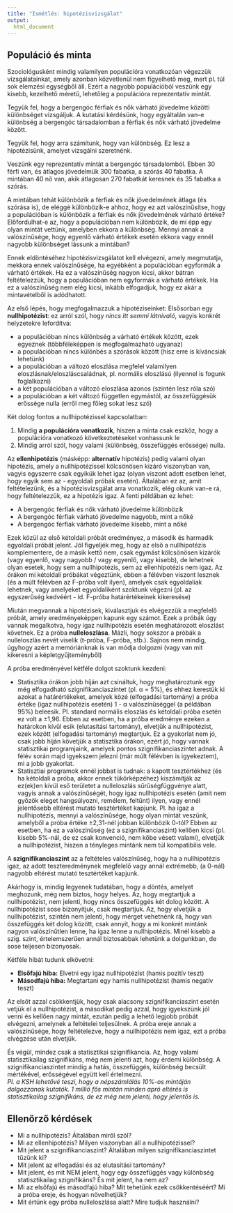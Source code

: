 ---
title: "Ismétlés: hipotézisvizsgálat"
output: 
  html_document
---

## Populáció és minta

Szociológusként mindig valamilyen populációra vonatkozóan végezzük vizsgálatainkat, amely azonban közvetlenül nem figyelhető meg, mert pl. túl sok elemzési egységből áll. Ezért a nagyobb populációból veszünk egy kisebb, kezelhető méretű, lehetőleg a populációra reprezentatív mintát. 

Tegyük fel, hogy a bergengóc férfiak és nők várható jövedelme közötti különbséget vizsgáljuk. A kutatási kérdésünk, hogy egyáltalán van-e különbség a bergengóc társadalomban a férfiak és nők várható jövedelme között.  
  
Tegyük fel, hogy arra számítunk, hogy van különbség. Ez lesz a hipotézisünk, amelyet vizsgálni szeretnénk.  
  
Veszünk egy reprezentatív mintát a bergengóc társadalomból. Ebben 30 férfi van, és átlagos jövedelmük 300 fabatka, a szórás 40 fabatka. A mintában 40 nő van, akik átlagosan 270 fabatkát keresnek és 35 fabatka a szórás.  
  
A mintában tehát különbözik a férfiak és nők jövedelmének átlaga (és szórása is), de eléggé különbözik-e ahhoz, hogy ez azt valószínűsítse, hogy a populációban is különbözik a férfiak és nők jövedelmének várható értéke? Előfordulhat-e az, hogy a populációban nem különbözik, de mi épp egy olyan mintát vettünk, amelyben ekkora a különbség. Mennyi annak a valószínűsége, hogy egyenlő várható értékek esetén ekkora vagy ennél nagyobb különbséget lássunk a mintában?  
  
Ennek eldöntéséhez hipotézisvizsgálatot kell elvégezni, amely megmutatja, mekkora ennek valószínűsége, ha egyébként a populációban egyformák a várható értékek. Ha ez a valószínűség nagyon kicsi, akkor bátran feltételezzük, hogy a populációban nem egyformák a várható értékek. Ha ez a valószínűség nem elég kicsi, inkább elfogadjuk, hogy ez akár a mintavételből is adódhatott.  
  
Az első lépés, hogy megfogalmazzuk a hipotéziseinket:
Elsősorban egy **nullhipotézist**: ez arról szól, hogy *nincs itt semmi látnivaló*, vagyis konkrét helyzetekre lefordítva:  

- a populációban nincs különbség a várható értékek között, ezek egyeznek (többféleképpen is megfogalmazható ugyanaz)
- a populációban nincs különbés a szórások között (hisz erre is kíváncsiak lehetünk)
- a populációban a változó eloszlása megfelel valamilyen eloszlásnak/eloszláscsaládnak, pl. normális eloszlású (ilyennel is fogunk foglalkozni)
- a két populációban a változó eloszlása azonos (szintén lesz róla szó)
- a populációban a két változó független egymástól, az összefüggésük erőssége nulla (erről meg főleg sokat lesz szó)

Két dolog fontos a nullhipotézissel kapcsolatban:  

1. Mindig **a populációra vonatkozik**, hiszen a minta csak eszköz, hogy a populációra vonatkozó következtetéseket vonhassunk le
2. Mindig arról szól, hogy valami (különbség, összefüggés erőssége) nulla.
  
Az **ellenhipotézis** (másképp: **alternatív** hipotézis) pedig valami olyan hipotézis, amely a nullhipotézissel kölcsönösen kizáró viszonyban van, vagyis egyszerre csak egyikük lehet igaz (olyan viszont adott esetben lehet, hogy egyik sem az - egyoldali próbák esetén). Általában ez az, amit feltételezünk, és a hipotézisvizsgálat arra vonatkozik, elég okunk van-e rá, hogy feltételezzük, ez a hipotézis igaz.
A fenti példában ez lehet:  

- A bergengóc férfiak és nők várható jövedelme különbözik
- A bergengóc férfiak várható jövedelme nagyobb, mint a nőké
- A bergengóc férfiak várható jövedelme kisebb, mint a nőké
  
Ezek közül az első kétoldali próbát eredményez, a második és harmadik egyoldali próbát jelent. Jól figyeljék meg, hogy az első a nullhipotézis komplementere, de a másik kettő nem, csak egymást kölcsönösen kizárók (vagy egyenlő, vagy nagyobb / vagy egyenlő, vagy kisebb), de lehetnek olyan esetek, hogy sem a nullhipotézis, sem az ellenhipotézis nem igaz. Az órákon mi kétoldali próbákat végeztünk, ebben a félévben viszont lesznek (és a múlt félévben az F-próba volt ilyen), amelyek csak egyoldaliak lehetnek, vagy amelyeket egyoldaliként szoktunk végezni (pl. az egyszerűség kedvéért - ld. F-próba határértékeinek kikeresése)

Miután megvannak a hipotézisek, kiválasztjuk és elvégezzük a megfelelő próbát, amely eredményeképpen kapunk egy számot. Ezek a próbák úgy vannak megalkotva, hogy igaz nullhipotézis esetén meghatározott eloszlást követnek. Ez a próba **nulleloszlása**. Mázli, hogy sokszor a próbák a nulleloszlás nevét viselik (t-próba, F-próba, stb.). Sajnos nem mindig, úgyhogy azért a memóriánknak is van módja dolgozni (vagy van mit kikeresni a képletgyűjteményből)

A próba eredményével kétféle dolgot szoktunk kezdeni:  

- Statisztika órákon jobb híján azt csináltuk, hogy meghatároztunk egy még elfogadható szignifikanciaszintet (pl. &alpha; = 5%), és ehhez kerestük ki azokat a határértékeket, amelyek közé (elfogadási tartomány) a próba értéke (igaz nullhipotézis esetén) 1 - &alpha; valószínűséggel (a példában 95%) beleesik. Pl. standard normális eloszlás és kétoldali próba esetén ez volt a &plusmn;1,96.
Ebben az esetben, ha a próba eredménye ezeken a határokon kívül esik (elutasítási tartomány), elvetjük a nullhipotézist, ezek között (elfogadási tartomány) megtartjuk. Ez a gyakorlat nem jó, csak jobb híján követjük a statisztika órákon, ezért jó, hogy vannak statisztikai programjaink, amelyek pontos szignifikanciaszintet adnak. A félév során majd igyekszem jelezni (már múlt félévben is igyekeztem), mi a jobb gyakorlat.
- Statisztiai programok ennél jobbat is tudnak: a kapott tesztértékhez (és ha kétoldali a próba, akkor ennek tükörképzéhez) kiszámítják az ez(ek)en kívül eső területet a nulleloszlás sűrűségfüggvénye alatt, vagyis annak a valószínűségét, hogy igaz nullhipotézis esetén (amit nem győzök eleget hangsúlyozni, remélem, feltűnt) ilyen, vagy ennél jelentősebb eltérést mutató tesztértéket kapjunk. Pl. ha igaz a nullhipotézis, mennyi a valószínűsége, hogy olyan mintát veszünk, amelyből a próba értéke &plusmn;2,31-nél jobban különbözik 0-tól?
Ebben az esetben, ha ez a valószínűség (ez a szignifikanciaszint) kellően kicsi (pl. kisebb 5%-nál, de ez csak konvenció, nem kőbe vésett valami), elvetjük a nullhipotézist, hiszen a tényleges mintánk nem túl kompatibilis vele.

A **szignifikanciaszint** az a feltételes valószínűség, hogy ha a nullhipotézis igaz, az adott teszteredménynek megfelelő vagy annál extrémebb, (a 0-nál) nagyobb eltérést mutató tesztértéket kapjunk.

Akárhogy is, mindig legyenek tudatában, hogy a döntés, amelyet meghozunk, még nem biztos, hogy helyes.
Az, hogy megtartjuk a nullhipotézist, nem jelenti, hogy nincs összefüggés két dolog között. A nullhipotézist sose bizonyítjuk, csak megtartjuk.
Az, hogy elvetjük a nullhipotézist, szintén nem jelenti, hogy mérget vehetnénk rá, hogy van összefüggés két dolog között, csak annyit, hogy a mi konkrét mintánk nagyon valószínűtlen lenne, ha igaz lenne a nullhipotézis. Minél kisebb a szig. szint, értelemszerűen annál biztosabbak lehetünk a dolgunkban, de sose teljesen bizonyosak.

Kétféle hibát tudunk elkövetni:  

- **Elsőfajú hiba:** Elvetni egy igaz nullhipotézist (hamis pozitív teszt)
- **Másodfajú hiba:** Megtartani egy hamis nullhipotézist (hamis negatív teszt)

Az elsőt azzal csökkentjük, hogy csak alacsony szignifikanciaszint esetén vetjük el a nullhipotézist, a másodikat pedig azzal, hogy igyekszünk jól venni és kellően nagy mintát, ezután pedig a lehető legjobb próbát elvégezni, amelynek a feltételei teljesülnek. A próba ereje annak a valószínűsége, hogy feltételezve, hogy a nullhipotézis nem igaz, ezt a próba elvégzése után elvetjük.

És végül, mindez csak a statisztikai szignifikancia. Az, hogy valami statisztikailag szignifikáns, még nem jelenti azt, hogy érdemi különbség. A szignifikanciaszintet mindig a hatás, összefüggés, különbség becsült mértékével, erősségével együtt kell értelmezni.  
*Pl. a KSH lehetővé teszi, hogy a népszámlálás 10%-os mintáján dolgozzanak kutatók. 1 millió fős mintán minden apró eltérés is statisztikailag szignifikáns, de ez még nem jelenti, hogy jelentős is.*
  
  
## Ellenőrző kérdések
  

- Mi a nullhipotézis? Általában miről szól?
- Mi az ellenhipotézis? Milyen viszonyban áll a nullhipotézissel?
- Mit jelent a szignifikanciaszint? Általában milyen szignifikanciaszintet tűzünk ki?
- Mit jelent az elfogadási és az elutasítási tartomány?
- Mit jelent, és mit NEM jelent, hogy egy összefüggés vagy különbség statisztikailag szignifikáns? És mit jelent, ha nem az?
- Mi az elsőfajú és másodfajú hiba? Mit tehetünk ezek csökkentéséért? Mi a próba ereje, és hogyan növelhetjük?
- Mit értünk egy próba nulleloszlása alatt? Mire tudjuk használni?

